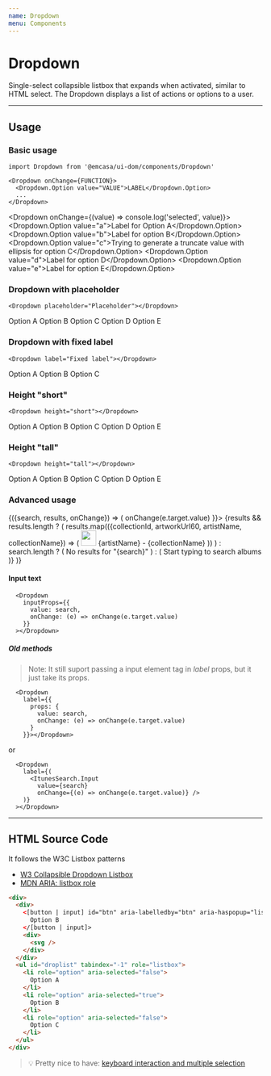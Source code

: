 ```yaml
---
name: Dropdown
menu: Components
---
```



# Dropdown
Single-select collapsible listbox that expands when activated, similar to HTML select.
The Dropdown displays a list of actions or options to a user.


<View mb="60px"></View>

---

<View mt="60px"></View>

## Usage
### Basic usage
```JS
import Dropdown from '@emcasa/ui-dom/components/Dropdown'

<Dropdown onChange={FUNCTION}>
  <Dropdown.Option value="VALUE">LABEL</Dropdown.Option>
  ...
</Dropdown>
```
<Dropdown onChange={(value) => console.log('selected', value)}>
  <Dropdown.Option value="a">Label for Option A</Dropdown.Option>
  <Dropdown.Option value="b">Label for option B</Dropdown.Option>
  <Dropdown.Option value="c">Trying to generate a truncate value with ellipsis for option C</Dropdown.Option>
  <Dropdown.Option value="d">Label for option D</Dropdown.Option>
  <Dropdown.Option value="e">Label for option E</Dropdown.Option>
</Dropdown>

<View my="60px"></View>

### Dropdown with placeholder
```JS
<Dropdown placeholder="Placeholder"></Dropdown>
```
<Dropdown placeholder="Placeholder">
  <Dropdown.Option value="a">Option A</Dropdown.Option>
  <Dropdown.Option value="b">Option B</Dropdown.Option>
  <Dropdown.Option value="c" label="Label for option C">Option C</Dropdown.Option>
  <Dropdown.Option value="d">Option D</Dropdown.Option>
  <Dropdown.Option value="e">Option E</Dropdown.Option>
</Dropdown>

<View my="40px"></View>

### Dropdown with fixed label
```JS
<Dropdown label="Fixed label"></Dropdown>
```
<Dropdown label="Fixed label">
  <Dropdown.Option value="a">Option A</Dropdown.Option>
  <Dropdown.Option value="b">Option B</Dropdown.Option>
  <Dropdown.Option value="c">Option C</Dropdown.Option>
</Dropdown>

<View my="40px"></View>

### Height "short"
```JS
<Dropdown height="short"></Dropdown>
```
<Dropdown height="short" placeholder="Placeholder">
  <Dropdown.Option value="a">Option A</Dropdown.Option>
  <Dropdown.Option value="b">Option B</Dropdown.Option>
  <Dropdown.Option value="c" label="Label for option C">Option C</Dropdown.Option>
  <Dropdown.Option value="d">Option D</Dropdown.Option>
  <Dropdown.Option value="e">Option E</Dropdown.Option>
</Dropdown>

<View my="40px"></View>

### Height "tall"
```JS
<Dropdown height="tall"></Dropdown>
```
<Dropdown height="tall" placeholder="Placeholder">
  <Dropdown.Option value="a">Option A</Dropdown.Option>
  <Dropdown.Option value="b">Option B</Dropdown.Option>
  <Dropdown.Option value="c" label="Label for option C">Option C</Dropdown.Option>
  <Dropdown.Option value="d">Option D</Dropdown.Option>
  <Dropdown.Option value="e">Option E</Dropdown.Option>
</Dropdown>

<View my="40px"></View>

### Advanced usage
<ItunesSearch>
  {({search, results, onChange}) => (
    <Dropdown
      placeholder="Input text placeholder"
      height="tall"
      inputProps={{
        value: search,
        onChange: (e) => onChange(e.target.value)
      }}>
      {results && results.length ? (
        results.map(({collectionId, artworkUrl60, artistName, collectionName}) => (
          <Dropdown.Option key={collectionId} value={collectionId}>
            <View mr="15px">
              <img src={artworkUrl60} height="30px" width="30px" />
            </View>
            {artistName} - {collectionName}
          </Dropdown.Option>
        ))
      ) : search.length ? (
        <View px="4">
          <Text>No results for "{search}"</Text>
        </View>
      ) : (
        <View px="4">
          <Text>Start typing to search albums</Text>
        </View>
      )}
    </Dropdown>
  )}
</ItunesSearch>

#### Input text
```JS
  <Dropdown
    inputProps={{
      value: search,
      onChange: (e) => onChange(e.target.value)
    }}
  ></Dropdown>
```
##### Old methods

> Note: It still suport passing a input element tag in *label* props, but it just take its props.

```JS
  <Dropdown
    label={{
      props: {
        value: search,
        onChange: (e) => onChange(e.target.value)
      }
    }}></Dropdown>
```

or

```JS
  <Dropdown
    label={(
      <ItunesSearch.Input
        value={search}
        onChange={(e) => onChange(e.target.value)} />
    )}
  ></Dropdown>
```
<View mb="60px"></View>

---

<View mt="60px"></View>

## HTML Source Code

It follows the W3C Listbox patterns
- [W3 Collapsible Dropdown Listbox](https://www.w3.org/TR/wai-aria-practices-1.1//#Listbox)
- [MDN ARIA: listbox role](https://developer.mozilla.org/en-US/docs/Web/Accessibility/ARIA/Roles/listbox_role)

```HTML
<div>
  <div>
    <[button | input] id="btn" aria-labelledby="btn" aria-haspopup="listbox" aria-controls="droplist" aria-expanded="true | null">
      Option B
    </[button | input]>
    <div>
      <svg />
    </div>
  </div>
  <ul id="droplist" tabindex="-1" role="listbox">
    <li role="option" aria-selected="false">
      Option A
    </li>
    <li role="option" aria-selected="true">
      Option B
    </li>
    <li role="option" aria-selected="false">
      Option C
    </li>
  </ul>
</div>
```

> 💡 Pretty nice to have: [keyboard interaction and multiple selection](https://www.w3.org/TR/wai-aria-practices-1.1//#listbox_kbd_interaction)
